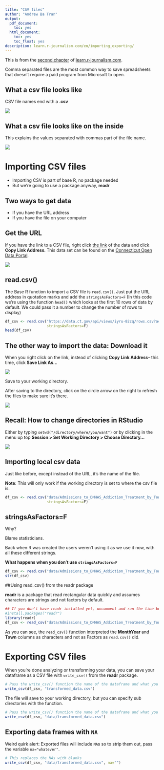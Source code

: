 ```yaml
---
title: "CSV files"
author: "Andrew Ba Tran"
output:
  pdf_document:
    toc: yes
  html_document:
    toc: yes
    toc_float: yes
description: learn.r-journalism.com/en/importing_exporting/
---
```


This is from the [second chapter](https://learn.r-journalism.com/en/importing_exporting/csv/csv-files/) of [learn.r-journalism.com](https://learn.r-journalism.com/).


Comma separated files are the most common way to save spreadsheets that doesn't require a paid program from Microsoft to open.

## What a csv file looks like

CSV file names end with a **.csv**

![](images/csv1.png)


## What a csv file looks like on the inside

This explains the values separated with commas part of the file name.

![](images/csv2.png)

# Importing CSV files

- Importing CSV is part of base R, no package needed
- But we're going to use a package anyway, **readr**

## Two ways to get data

- If you have the URL address
- If you have the file on your computer

## Get the URL

If you have the link to a CSV file, right click [the link](https://data.ct.gov/Health-and-Human-Services/Admissions-to-DMHAS-Addiction-Treatment-by-Town-Ye/iyru-82zq/data) of the data and click **Copy Link Address**. This data set can be found on the [Connecticut Open Data Portal](https://data.ct.gov/Health-and-Human-Services/Admissions-to-DMHAS-Addiction-Treatment-by-Town-Ye/iyru-82zq/).

![](images/rightclick.png)

## read.csv()

The Base R function to import a CSV file is `read.csv()`. Just put the URL address in quotation marks and add the `stringsAsFactors=F` (In this code we're using the function `head()` which looks at the first 10 rows of data by default. We could pass it a number to change the number of rows to display)

```r
df_csv <- read.csv("https://data.ct.gov/api/views/iyru-82zq/rows.csv?accessType=DOWNLOAD", 
                   stringsAsFactors=F)
head(df_csv)
```


## The other way to import the data: Download it

When you right click on the link, instead of clicking **Copy Link Address**-- this time, click **Save Link As...**

![](images/downloading.png)

Save to your working directory.

After saving to the directory, click on the circle arrow on the right to refresh the files to make sure it's there.

![](images/directory.png)

## Recall: How to change directories in RStudio

Either by typing `setwd("/directory/where/you/want")` or by clicking in the menu up top **Session > Set Working Directory > Choose Directory...**

![](images/setwd.png)

## Importing local csv data

Just like before, except instead of the URL, it's the name of the file.

**Note:** This will only work if the working directory is set to where the csv file is.

```r
df_csv <- read.csv("data/Admissions_to_DMHAS_Addiction_Treatment_by_Town__Year__and_Month.csv",
                   stringsAsFactors=F)
```


## stringsAsFactors=F

Why? 

Blame statisticians.

Back when R was created the users weren't using it as we use it now, with all these different strings.

**What happens when you don't use `stringsAsFactors=F`**

```r
df_csv <- read.csv("data/Admissions_to_DMHAS_Addiction_Treatment_by_Town__Year__and_Month.csv")
str(df_csv)
```



##Using read_csv() from the readr package

**readr** is a package that read rectangular data quickly and assumes characters are strings and not factors by default.

```r
## If you don't have readr installed yet, uncomment and run the line below
#install.packages("readr")
library(readr)
df_csv <- read_csv("data/Admissions_to_DMHAS_Addiction_Treatment_by_Town__Year__and_Month.csv")
```

As you can see, the `read_csv()` function interpreted the **MonthYear** and **Town** columns as characters and not as Factors as `read.csv()` did.

# Exporting CSV files

When you're done analyzing or transforming your data, you can save your dataframe as a CSV file with `write_csv()` from the **readr** package.

```r
# Pass the write_csv() function the name of the dataframe and what you want to call the file
write_csv(df_csv, "transformed_data.csv")
```

The file will save to your working directory, but you can specify sub directories with the function.

```r
# Pass the write_csv() function the name of the dataframe and what you want to call the file
write_csv(df_csv, "data/transformed_data.csv")
```

## Exporting data frames with `NA` 

Weird quirk alert: Exported files will include `NA`s so to strip them out, pass the variable `na="whatever"`. 

```r
# This replaces the NAs with blanks
write_csv(df_csv, "data/transformed_data.csv", na="")
```

